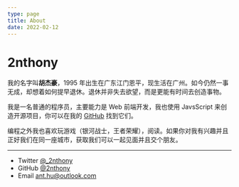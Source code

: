 ```yaml
---
type: page
title: About
date: 2022-02-12
---
```



<Head>
  <title>2nthony</title>
</Head>

# 2nthony

我的名字叫**胡杰豪**，1995 年出生在广东江门恩平，现生活在广州。如今仍然一事无成，却想着如何提早退休。退休并非失去欲望，而是更能有时间去创造事物。

我是一名普通的程序员，主要能力是 Web 前端开发，我也使用 JavsScript 来创造开源项目，你可以在我的 [GitHub](https://github.com/2nthony) 找到它们。

编程之外我也喜欢玩游戏（银河战士，王者荣耀），阅读。如果你对我有兴趣并且正好我们在同一座城市，获取我们可以一起见面并且交个朋友。

---

- Twitter [@_2nthony](https://twitter.com/_2nthony)
- GitHub [@2nthony](https://github.com/2nthony)
- Email ant.hu@outlook.com
